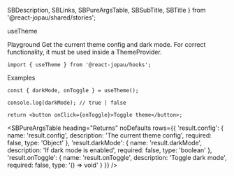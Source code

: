   SBDescription,
  SBLinks,
  SBPureArgsTable,
  SBSubTitle,
  SBTitle
} from '@react-jopau/shared/stories';

<SBTitle>useTheme</SBTitle>

<SBLinks>
  <SBLinks.Item href="hooks-usetheme--default">Playground</SBLinks.Item>
</SBLinks>

<SBDescription>
  Get the current theme config and dark mode. For correct functionality, it must be used inside a
  ThemeProvider.
</SBDescription>

```tsx dark
import { useTheme } from '@react-jopau/hooks';
```

<SBSubTitle>Examples</SBSubTitle>

```tsx dark
const { darkMode, onToggle } = useTheme();

console.log(darkMode); // true | false

return <button onClick={onToggle}>Toggle theme</button>;
```

<SBPureArgsTable
  heading="Returns"
  noDefaults
  rows={{
    'result.config': {
      name: 'result.config',
      description: 'The current theme config',
      required: false,
      type: 'Object'
    },
    'result.darkMode': {
      name: 'result.darkMode',
      description: 'If dark mode is enabled',
      required: false,
      type: 'boolean'
    },
    'result.onToggle': {
      name: 'result.onToggle',
      description: 'Toggle dark mode',
      required: false,
      type: '() => void'
    }
  }}
/>
